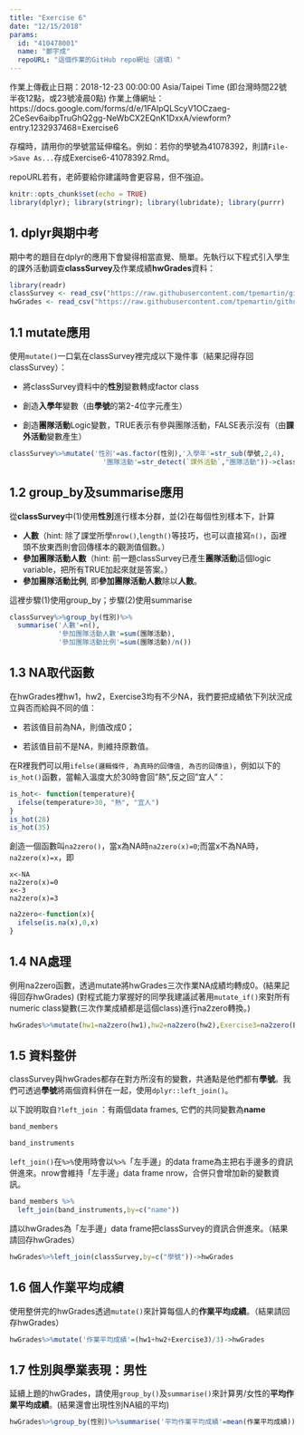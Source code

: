 ```yaml
---
title: "Exercise 6"
date: "12/15/2018"
params:
  id: "410478001"
  name: "鄭宇成"
  repoURL: "這個作業的GitHub repo網址（選填）"
---
```

作業上傳截止日期：2018-12-23 00:00:00 Asia/Taipei Time (即台灣時間22號半夜12點，或23號凌晨0點)
作業上傳網址：https://docs.google.com/forms/d/e/1FAIpQLScyV1OCzaeg-2CeSev6aibpTruGhQ2gg-NeWbCX2EQnK1DxxA/viewform?entry.1232937468=Exercise6

存檔時，請用你的學號當延伸檔名。例如：若你的學號為41078392，則請`File->Save As...`存成Exercise6-41078392.Rmd。

repoURL若有，老師要給你建議時會更容易，但不強迫。

```r
knitr::opts_chunk$set(echo = TRUE)
library(dplyr); library(stringr); library(lubridate); library(purrr)
```

## 1. dplyr與期中考

期中考的題目在dplyr的應用下會變得相當直覺、簡單。先執行以下程式引入學生的課外活動調查**classSurvey**及作業成績**hwGrades**資料：
```r
library(readr)
classSurvey <- read_csv("https://raw.githubusercontent.com/tpemartin/github-data/master/classSurvey.csv")
hwGrades <- read_csv("https://raw.githubusercontent.com/tpemartin/github-data/master/hwGrades.csv")
```

## 1.1 mutate應用
使用`mutate()`一口氣在classSurvey裡完成以下幾件事（結果記得存回classSurvey）： 

  - 將classSurvey資料中的**性別**變數轉成factor class
    
  - 創造**入學年**變數（由**學號**的第2-4位字元產生）
    
  - 創造**團隊活動**Logic變數，TRUE表示有參與團隊活動，FALSE表示沒有（由**課外活動**變數產生）
    
```r
classSurvey%>%mutate('性別'=as.factor(性別),'入學年'=str_sub(學號,2,4),
                       '團隊活動'=str_detect(`課外活動`,"團隊活動"))->classSurvey
```


## 1.2 group_by及summarise應用

從**classSurvey**中(1)使用**性別**進行樣本分群，並(2)在每個性別樣本下，計算

  - **人數**（hint: 除了課堂所學`nrow()`,`length()`等技巧，也可以直接寫`n()`，函裡頭不放東西則會回傳樣本的觀測值個數。）  
  - **參加團隊活動人數**（hint: 前一題classSurvey已產生**團隊活動**這個logic variable，把所有TRUE加起來就是答案。）  
  - **參加團隊活動比例**, 即**參加團隊活動人數**除以**人數**。   

這裡步驟(1)使用group_by；步驟(2)使用summarise   
  
```r
classSurvey%>%group_by(性別)%>%
  summarise('人數'=n(),
            '參加團隊活動人數'=sum(團隊活動),
            '參加團隊活動比例'=sum(團隊活動)/n())

```

## 1.3 NA取代函數
在hwGrades裡hw1，hw2，Exercise3均有不少NA，我們要把成績依下列狀況成立與否而給與不同的值：

  - 若該值目前為NA，則值改成0；
    
  - 若該值目前不是NA，則維持原數值。
    
在R裡我們可以用`ifelse(邏輯條件, 為真時的回傳值, 為否的回傳值)`，例如以下的`is_hot()`函數，當輸入溫度大於30時會回"熱",反之回"宜人"：

```r
is_hot<- function(temperature){
  ifelse(temperature>30, "熱", "宜人")
}
is_hot(28)
is_hot(35)
```

創造一個函數叫`na2zero()`，當x為NA時`na2zero(x)=0`;而當x不為NA時，`na2zero(x)=x`，即
```
x<-NA
na2zero(x)=0
x<-3
na2zero(x)=3
```

```r
na2zero<-function(x){
  ifelse(is.na(x),0,x)
}
```

## 1.4 NA處理 
例用na2zero函數，透過mutate將hwGrades三次作業NA成績均轉成0。(結果記得回存hwGrades) (對程式能力掌握好的同學我建議試著用`mutate_if()`來對所有numeric class變數(三次作業成績都是這個class)進行na2zero轉換。)

```r
hwGrades%>%mutate(hw1=na2zero(hw1),hw2=na2zero(hw2),Exercise3=na2zero(Exercise3))->hwGrades
```

## 1.5 資料整併
classSurvey與hwGrades都存在對方所沒有的變數，共通點是他們都有**學號**。我們可透過**學號**將兩個資料併在一起，使用`dplyr::left_join()`。

以下說明取自`?left_join` ：有兩個data frames, 它們的共同變數為**name**
```r
band_members
```

```r
band_instruments
```

`left_join()`在`%>%`使用時會以`%>%`「左手邊」的data frame為主把右手邊多的資訊併進來。nrow會維持「左手邊」data frame nrow，合併只會增加新的變數資訊。

```r
band_members %>% 
  left_join(band_instruments,by=c("name"))
```

請以hwGrades為「左手邊」data frame把classSurvey的資訊合併進來。（結果請回存hwGrades）

```r
hwGrades%>%left_join(classSurvey,by=c("學號"))->hwGrades
```

## 1.6 個人作業平均成績
使用整併完的hwGrades透過`mutate()`來計算每個人的**作業平均成績**。（結果請回存hwGrades）

```r
hwGrades%>%mutate('作業平均成績'=(hw1+hw2+Exercise3)/3)->hwGrades
```

## 1.7 性別與學業表現：男性
延續上題的hwGrades，請使用`group_by()`及`summarise()`來計算男/女性的**平均作業平均成績**。(結果還會出現性別NA組的平均)

```r
hwGrades%>%group_by(性別)%>%summarise('平均作業平均成績'=mean(作業平均成績))
```

